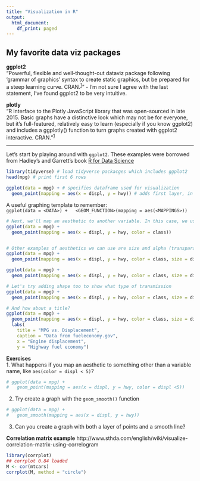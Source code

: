 ```yaml
---
title: "Visualization in R"
output:
  html_document:
    df_print: paged
---
```


## My favorite data viz packages  

**ggplot2**  
"Powerful, flexible and well-thought-out dataviz package following 'grammar of graphics' syntax to create static graphics, but be prepared for a steep learning curve. CRAN.^[1](https://www.computerworld.com/article/2921176/business-intelligence/great-r-packages-for-data-import-wrangling-visualization.html)^" - I'm not sure I agree with the last statement, I've found ggplot2 to be very intuitive.

**plotly**  
"R interface to the Plotly JavaScript library that was open-sourced in late 2015. Basic graphs have a distinctive look which may not be for everyone, but it's full-featured, relatively easy to learn (especially if you know ggplot2) and includes a ggplotly() function to turn graphs created with ggplot2 interactive. CRAN."^[1](https://www.computerworld.com/article/2921176/business-intelligence/great-r-packages-for-data-import-wrangling-visualization.html)^

***  

Let's start by playing around with `ggplot2`. These examples were borrowed from Hadley's and Garrett's book [R for Data Science]("http://r4ds.had.co.nz/")

```r
library(tidyverse) # load tidyverse packacges which includes ggplot2
head(mpg) # print first 6 rows

ggplot(data = mpg) + # specifies dataframe used for visualization
  geom_point(mapping = aes(x = displ, y = hwy)) # adds first layer, in this case points, and specifies x variable, and y variable 


```

A useful graphing template to remember:   
`ggplot(data = <DATA>) +
  <GEOM_FUNCTION>(mapping = aes(<MAPPINGS>))`
  
```r
# Next, we'll map an aesthetic to another variable. In this case, we use the aesthetic color so the graph can tell us the class of the vehicle in addition to the displacement and mpg.
ggplot(data = mpg) +
  geom_point(mapping = aes(x = displ, y = hwy, color = class))


# Other examples of aesthetics we can use are size and alpha (transparancy)
ggplot(data = mpg) +
  geom_point(mapping = aes(x = displ, y = hwy, color = class, size = displ))

ggplot(data = mpg) +
  geom_point(mapping = aes(x = displ, y = hwy, color = class, size = displ, alpha = year))

# Let's try adding shape too to show what type of transmission 
ggplot(data = mpg) +
  geom_point(mapping = aes(x = displ, y = hwy, color = class, size = displ, alpha = year, shape = trans))

# And how about a title?
ggplot(data = mpg) +
  geom_point(mapping = aes(x = displ, y = hwy, color = class, size = displ, alpha = year)) +
  labs(
    title = "MPG vs. Displacement",
    caption = "Data from fueleconomy.gov",
    x = "Engine displacement",
    y = "Highway fuel economy") 
```
  
  **Exercises**  
1. What happens if you map an aesthetic to something other than a variable name, like `aes(color = displ < 5)`?

```r
# ggplot(data = mpg) +
#   geom_point(mapping = aes(x = displ, y = hwy, color = displ <5))
```

2. Try create a graph with the `geom_smooth()` function
```r
# ggplot(data = mpg) +
#   geom_smooth(mapping = aes(x = displ, y = hwy))
```

3. Can you create a graph with both a layer of points and a smooth line?


**Correlation matrix example** 
http://www.sthda.com/english/wiki/visualize-correlation-matrix-using-correlogram
```r

library(corrplot)
## corrplot 0.84 loaded
M <- cor(mtcars)
corrplot(M, method = "circle")


```

